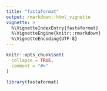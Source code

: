 ```yaml
---
title: "fastaformat"
output: rmarkdown::html_vignette
vignette: >
  %\VignetteIndexEntry{fastaformat}
  %\VignetteEngine{knitr::rmarkdown}
  %\VignetteEncoding{UTF-8}
---
```


```r
knitr::opts_chunk$set(
  collapse = TRUE,
  comment = "#>"
)
```

```r
library(fastaformat)
```
